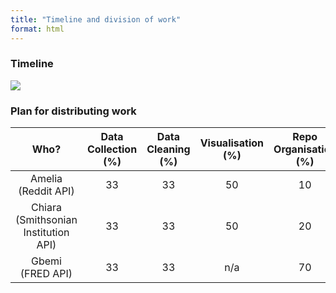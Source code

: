 ```yaml
---
title: "Timeline and division of work"
format: html
---
```

### Timeline


![](./Images/timeline_flowchart.png)


### Plan for distributing work

| Who? | Data Collection (%) | Data Cleaning (%) | Visualisation (%) | Repo Organisation (%) | Documentation (%) |
|:----------:|:----------:|:----------:|:----------:|:----------:|:----------:|
| Amelia (Reddit API) | 33 | 33 | 50 | 10 | 40 |
| Chiara (Smithsonian Institution API) | 33 | 33 | 50 | 20 | 30 |
| Gbemi (FRED API) | 33 | 33 | n/a | 70 | 30 |